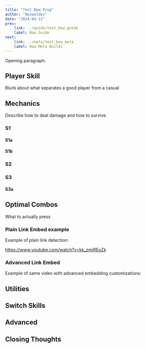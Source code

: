```yaml
---
title: "Test Bow Prog"
author: "Noswaldev"
date: "2024-04-11"
prev:
    link: ../guide/test_bow_guide
    label: Bow Guide
next:
    link: ../meta/test_bow_meta
    label: Bow Meta Builds
---
```


Opening paragraph.

## Player Skill

Blurb about what separates a good player from a casual

## Mechanics

Describe how to deal damage and how to survive.

### S1

#### S1a

#### S1b

### S2

### S3

#### S3a

## Optimal Combos

What to actually press

### Plain Link Embed example

Example of plain link detection:

https://www.youtube.com/watch?v=kk_zmiREuZk

### Advanced Link Embed

Example of same video with advanced embedding customizations:


<YouTube
    id="kk_zmiREuZk"
    poster="https://cdn.wccftech.com/wp-content/uploads/2022/03/WCCFmonsterhunterrise7.jpg"
    posterQuality="max"
    params="start=1556"
    playlabel="Video Abspielen"
    title="I don't ever want to see any of you play like this."
/>

## Utilities

## Switch Skills

## Advanced

## Closing Thoughts
